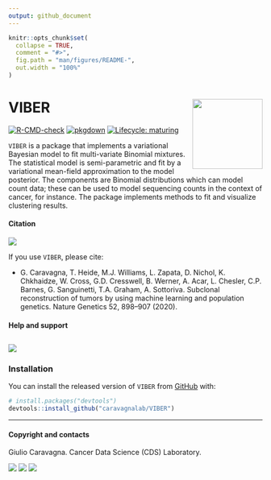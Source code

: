 ```yaml
---
output: github_document
---
```


```r
knitr::opts_chunk$set(
  collapse = TRUE,
  comment = "#>",
  fig.path = "man/figures/README-",
  out.width = "100%"
)
```

# VIBER <img src='man/figures/logo.png' align="right" height="139" />

<!-- badges: start -->

[![R-CMD-check](https://github.com/caravagnalab/VIBER/workflows/R-CMD-check/badge.svg)](https://github.com/caravagnalab/VIBER/actions)
[![pkgdown](https://github.com/caravagnalab/VIBER/actions/workflows/pkgdown.yaml/badge.svg)](https://github.com/caravagnalab/VIBER/actions/workflows/pkgdown.yaml)
[![Lifecycle: maturing](https://img.shields.io/badge/lifecycle-stable-green.svg)](https://www.tidyverse.org/lifecycle/#stable)

<!-- badges: end -->

`VIBER` is a package that implements a variational Bayesian model to fit multi-variate Binomial mixtures. The statistical model is  semi-parametric and fit by a variational mean-field approximation to the model posterior. The components are Binomial distributions which can model count data; these can be used to model sequencing counts in the context of cancer, for instance. The package implements methods to fit and visualize clustering results.

#### Citation

[![](https://img.shields.io/badge/doi-10.1038/s41588--020--0675--5-red.svg)](https://doi.org/10.1038/s41588-020-0675-5)

If you use `VIBER`, please cite:

* G. Caravagna, T. Heide, M.J. Williams, L. Zapata, D. Nichol, K. Chkhaidze, W. Cross, G.D. Cresswell, B. Werner, A. Acar, L. Chesler, C.P. Barnes, G. Sanguinetti, T.A. Graham, A. Sottoriva. Subclonal reconstruction of tumors by using machine learning and population genetics. Nature Genetics 52, 898–907 (2020).


#### Help and support

[![](https://img.shields.io/badge/GitHub%20Pages-https://caravagnalab.github.io/VIBER/-yellow.svg)](https://caravagnalab.github.io/VIBER)
-----

### Installation

You can install the released version of `VIBER` from
[GitHub](https://github.com/) with:

``` r
# install.packages("devtools")
devtools::install_github("caravagnalab/VIBER")
```

-----

#### Copyright and contacts

Giulio Caravagna. Cancer Data Science (CDS) Laboratory.

[![](https://img.shields.io/badge/Email-gcaravagn@gmail.com-steelblue.svg)](mailto:gcaravagn@gmail.com)
[![](https://img.shields.io/badge/CDS%20Lab%20Github-caravagnalab-seagreen.svg)](https://github.com/caravagnalab)
[![](https://img.shields.io/badge/CDS%20Lab%20webpage-https://www.caravagnalab.org/-red.svg)](https://www.caravagnalab.org/)

